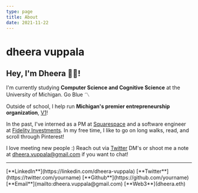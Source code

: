 ```yaml
---
type: page
title: About
date: 2021-11-22
---
```


<h1> dheera vuppala </h1>

## Hey, I'm Dheera 👩‍💻!

I'm currently studying **Computer Science and Cognitive Science** at the University of Michigan. Go Blue 〽️

Outside of school, I help run **Michigan's premier entrepreneurship organization**, [V1](https://v1michigan.com)!

In the past, I've interned as a PM at [Squarespace](https://squarespace.com) and a software engineer at [Fidelity Investments](https://fidelity.com). In my free time, I like to go on long walks, read, and scroll through Pinterest!

I love meeting new people :) Reach out via [Twitter](https://twitter.com/dheeravuppala) DM's or shoot me a note at [dheera.vuppala@gmail.com](mailto:dheera.vuppala@gmail.com) if you want to chat!

---

<div>
  [**LinkedIn**](https://linkedin.com/dheera-vuppala)
  [**Twitter**](https://twitter.com/yourname)
  [**Github**](https://github.com/yourname)
  [**Email**](mailto:dheera.vuppala@gmail.com) [**Web3**](dheera.eth)
</div>
